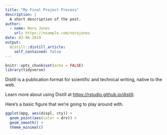 ```yaml
---
title: "My Final Project Process"
description: |
  A short description of the post.
author:
  - name: Nora Jones
    url: https://example.com/norajones
date: 03-06-2019
output:
  distill::distill_article:
    self_contained: false
---
```


```r
knitr::opts_chunk$set(echo = FALSE)
library(tidyverse)
```

Distill is a publication format for scientific and technical writing, native to the web.

Learn more about using Distill at <https://rstudio.github.io/distill>.

Here's a basic figure that we're going to play around with. 

```r

ggplot(mpg, aes(displ, cty)) + 
  geom_point(aes(color = drv)) +
  geom_smooth() + 
  theme_minimal()

```

